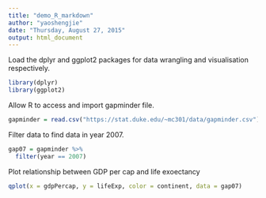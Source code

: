 ```yaml
---
title: "demo_R_markdown"
author: "yaoshengjie"
date: "Thursday, August 27, 2015"
output: html_document
---
```


Load the dplyr and ggplot2 packages for data wrangling and visualisation respectively.

```r
library(dplyr)
library(ggplot2)
```

Allow R to access and import gapminder file.

```r
gapminder = read.csv("https://stat.duke.edu/~mc301/data/gapminder.csv")
```

Filter data to find data in year 2007.

```r
gap07 = gapminder %>%
  filter(year == 2007)
```

Plot relationship between GDP per cap and life exoectancy
```r
qplot(x = gdpPercap, y = lifeExp, color = continent, data = gap07)
```




